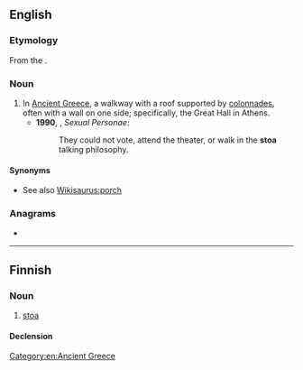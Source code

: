 ==English==
{{wikipedia}}

===Etymology===
From the {{etyl|grc|en}} {{m|grc|στοά}}.

===Noun===
{{en-noun|stoae|stoæ|stoai|s}}

# In [[Ancient Greece]], a walkway with a roof supported by [[colonnade]]s, often with a wall on one side; specifically, the Great Hall in Athens.
#* '''1990''', {{w|Camille Paglia}}, ''Sexual Personae'':
#*: They could not vote, attend the theater, or walk in the '''stoa''' talking philosophy.

====Synonyms====
* See also [[Wikisaurus:porch]]

===Anagrams===
* {{anagrams|en|OTAs|SOTA|Sato|Taos|Tsao|as to|oast|oats|taos|toas|tosa}}

[[Category:en:Ancient Greece]]

----

==Finnish==

===Noun===
{{fi-noun}}

# {{lb|fi|architecture}} [[#English|stoa]]

====Declension====
{{fi-decl|type=koira<!--
-->|nom_sg=stoa<!--
-->|gen_sg=stoan<!--
-->|par_sg=stoaa<!--
-->|ine_sg=stoassa<!--
-->|ela_sg=stoasta<!--
-->|ill_sg=stoaan<!--
-->|ade_sg=stoalla<!--
-->|abl_sg=stoalta<!--
-->|all_sg=stoalle<!--
-->|ess_sg=stoana<!--
-->|tra_sg=stoaksi<!--
-->|abe_sg=stoatta<!--

-->|nom_pl=stoat<!--
-->|gen_pl=stoien|gen_pl2=stoain<!--
-->|par_pl=stoia<!--
-->|ine_pl=stoissa<!--
-->|ela_pl=stoista<!--
-->|ill_pl=stoiin<!--
-->|ade_pl=stoilla<!--
-->|abl_pl=stoilta<!--
-->|all_pl=stoille<!--
-->|ess_pl=stoina<!--
-->|tra_pl=stoiksi<!--
-->|ins_pl=stoin<!--
-->|abe_pl=stoitta<!--
-->|com_pl=stoineen<!--
-->}}